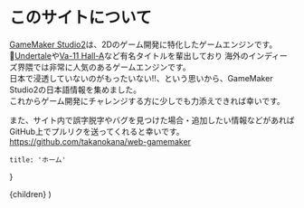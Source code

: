 
# このサイトについて

[GameMaker Studio2](https://www.yoyogames.com/en/get)は、2Dのゲーム開発に特化したゲームエンジンです。  
[Undertale](https://undertale.jp/)や[Va-11 Hall-A](https://store.steampowered.com/app/447530/VA11_HallA_Cyberpunk_Bartender_Action/)など有名タイトルを輩出しており
海外のインディーズ界隈では非常に人気のあるゲームエンジンです。  
日本で浸透していないのがもったいない!!、という思いから、GameMaker Studio2の日本語情報を集めました。  
これからゲーム開発にチャレンジする方に少しでも力添えできれば幸いです。

また、サイト内で誤字脱字やバグを見つけた場合・追加したい情報などがあれば
GitHub上でプルリクを送ってくれると幸いです。
https://github.com/takanokana/web-gamemaker

    title: 'ホーム'
}

  <Layer>
    {children}
  </Layer>
)